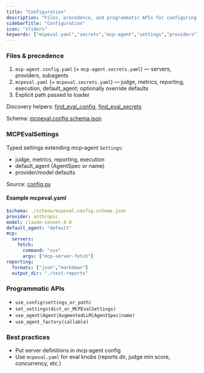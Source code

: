 ```yaml
---
title: "Configuration"
description: "Files, precedence, and programmatic APIs for configuring MCP‑Eval and mcp‑agent."
sidebarTitle: "Configuration"
icon: "sliders"
keywords: ["mcpeval.yaml","secrets","mcp-agent","settings","providers"]
---
```


### Files & precedence

1. `mcp-agent.config.yaml` (+ `mcp-agent.secrets.yaml`) — servers, providers, subagents
2. `mcpeval.yaml` (+ `mcpeval.secrets.yaml`) — judge, metrics, reporting, execution, default_agent; optionally override defaults
3. Explicit path passed to loader

Discovery helpers: [find_eval_config](../src/mcp_eval/config.py), [find_eval_secrets](../src/mcp_eval/config.py)

Schema: [mcpeval.config.schema.json](../schema/mcpeval.config.schema.json)

### MCPEvalSettings

Typed settings extending mcp‑agent `Settings`:

- judge, metrics, reporting, execution
- default_agent (AgentSpec or name)
- provider/model defaults

Source: [config.py](../src/mcp_eval/config.py)

#### Example mcpeval.yaml

```yaml
$schema: ./schema/mcpeval.config.schema.json
provider: anthropic
model: claude-sonnet-4-0
default_agent: "default"
mcp:
  servers:
    fetch:
      command: "uvx"
      args: ["mcp-server-fetch"]
reporting:
  formats: ["json","markdown"]
  output_dir: "./test-reports"
```

<!-- TODO: Add a screenshot of `mcp-eval server list --verbose` and `mcp-eval agent list --verbose`. -->

### Programmatic APIs

- `use_config(settings_or_path)`
- `set_settings(dict_or_MCPEvalSettings)`
- `use_agent(Agent|AugmentedLLM|AgentSpec|name)`
- `use_agent_factory(callable)`

### Best practices

- Put server definitions in mcp‑agent config
- Use `mcpeval.yaml` for eval knobs (reports dir, judge min score, concurrency, etc.)


